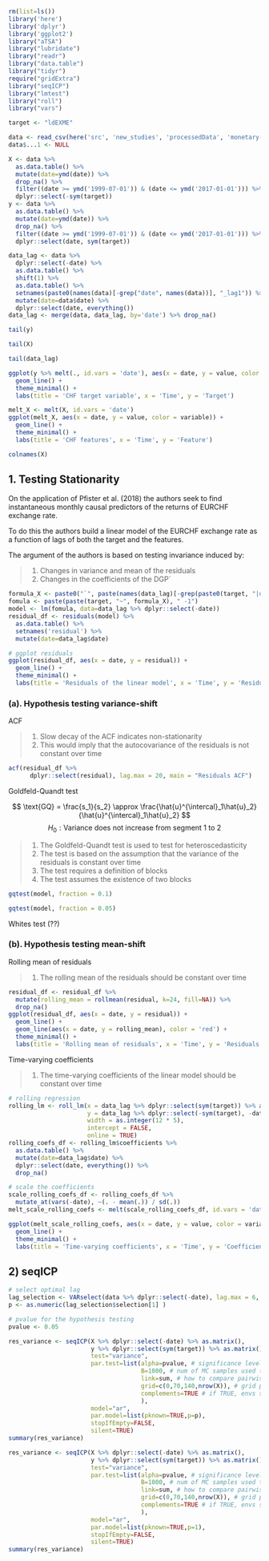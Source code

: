 ```r
rm(list=ls())
library('here')
library('dplyr')
library('ggplot2')
library("aTSA")
library("lubridate")
library("readr")
library("data.table")
library("tidyr")
require("gridExtra")
library("seqICP")
library("lmtest")
library("roll")
library("vars")
```

```r
target <- "ldEXME"

data <- read_csv(here('src', 'new_studies', 'processedData', 'monetary-policy-processed.csv'))  
data$...1 <- NULL

X <- data %>%
  as.data.table() %>%
  mutate(date=ymd(date)) %>%
  drop_na() %>%
  filter((date >= ymd('1999-07-01')) & (date <= ymd('2017-01-01'))) %>%
  dplyr::select(-sym(target))
y <- data %>%
  as.data.table() %>%
  mutate(date=ymd(date)) %>%
  drop_na() %>%
  filter((date >= ymd('1999-07-01')) & (date <= ymd('2017-01-01'))) %>%
  dplyr::select(date, sym(target))

data_lag <- data %>%
  dplyr::select(-date) %>%
  as.data.table() %>%
  shift(1) %>%
  as.data.table() %>%
  setnames(paste0(names(data)[-grep("date", names(data))], "_lag1")) %>%
  mutate(date=data$date) %>%
  dplyr::select(date, everything())
data_lag <- merge(data, data_lag, by='date') %>% drop_na()
```

```r
tail(y)
```

```r
tail(X)
```

```r
tail(data_lag)
```


```r
ggplot(y %>% melt(., id.vars = 'date'), aes(x = date, y = value, color = variable)) +
  geom_line() +
  theme_minimal() +
  labs(title = 'CHF target variable', x = 'Time', y = 'Target')
```

```r
melt_X <- melt(X, id.vars = 'date')
ggplot(melt_X, aes(x = date, y = value, color = variable)) +
  geom_line() +
  theme_minimal() +
  labs(title = 'CHF features', x = 'Time', y = 'Feature')
```

```r
colnames(X)
```

## 1. Testing Stationarity

On the application of Pfister et al. (2018) the authors seek to find instantaneous monthly causal predictors of the returns of EURCHF exchange rate.

To do this the authors build a linear model of the EURCHF exchange rate as a function of lags of both the target and the features.

The argument of the authors is based on testing invariance induced by:

> 1. Changes in variance and mean of the residuals
> 2. Changes in the coefficients of the DGP`

```r
formula_X <- paste0("`", paste(names(data_lag)[-grep(paste0(target, "|date"), names(data))], collapse="` + `"), "`")
fomula <- paste(paste(target, "~", formula_X), " -1")
model <- lm(fomula, data=data_lag %>% dplyr::select(-date))
residual_df <- residuals(model) %>%
  as.data.table() %>%
  setnames('residual') %>%
  mutate(date=data_lag$date)

# ggplot residuals
ggplot(residual_df, aes(x = date, y = residual)) +
  geom_line() +
  theme_minimal() +
  labs(title = 'Residuals of the linear model', x = 'Time', y = 'Residuals')
```

### (a). Hypothesis testing variance-shift

ACF

> 1. Slow decay of the ACF indicates non-stationarity
> 2. This would imply that the autocovariance of the residuals is not constant over time

```r
acf(residual_df %>%
      dplyr::select(residual), lag.max = 20, main = "Residuals ACF")
```

Goldfeld-Quandt test

$$
\text{GQ} = \frac{s_1}{s_2} \approx \frac{\hat{u}^{\intercal}_1\hat{u}_2}{\hat{u}^{\intercal}_1\hat{u}_2}
$$
$$
H_0: \text{Variance does not increase from segment 1 to 2}
$$

> 1. The Goldfeld-Quandt test is used to test for heteroscedasticity
> 2. The test is based on the assumption that the variance of the residuals is constant over time
> 3. The test requires a definition of blocks
> 4. The test assumes the existence of two blocks

```r
gqtest(model, fraction = 0.1)
```
```r
gqtest(model, fraction = 0.05)
```

Whites test (??)

### (b). Hypothesis testing mean-shift

Rolling mean of residuals

> 1. The rolling mean of the residuals should be constant over time

```r
residual_df <- residual_df %>%
  mutate(rolling_mean = rollmean(residual, k=24, fill=NA)) %>%
  drop_na()
ggplot(residual_df, aes(x = date, y = residual)) +
  geom_line() +
  geom_line(aes(x = date, y = rolling_mean), color = 'red') +
  theme_minimal() +
  labs(title = 'Rolling mean of residuals', x = 'Time', y = 'Residuals')
```

Time-varying coefficients

> 1. The time-varying coefficients of the linear model should be constant over time

```r
# rolling regression
rolling_lm <- roll_lm(x = data_lag %>% dplyr::select(sym(target)) %>% as.matrix(),
                      y = data_lag %>% dplyr::select(-sym(target), -date) %>% as.matrix(),
                      width = as.integer(12 * 5),
                      intercept = FALSE,
                      online = TRUE)
rolling_coefs_df <- rolling_lm$coefficients %>%
  as.data.table() %>%
  mutate(date=data_lag$date) %>%
  dplyr::select(date, everything()) %>%
  drop_na()

# scale the coefficients
scale_rolling_coefs_df <- rolling_coefs_df %>%
  mutate_at(vars(-date), ~(. - mean(.)) / sd(.))
melt_scale_rolling_coefs <- melt(scale_rolling_coefs_df, id.vars = 'date')

ggplot(melt_scale_rolling_coefs, aes(x = date, y = value, color = variable)) +
  geom_line() +
  theme_minimal() +
  labs(title = 'Time-varying coefficients', x = 'Time', y = 'Coefficients')
```

## 2) seqICP

```r
# select optimal lag
lag_selection <- VARselect(data %>% dplyr::select(-date), lag.max = 6, type = "const")
p <- as.numeric(lag_selection$selection[1] )

# pvalue for the hypothesis testing
pvalue <- 0.05
```


```r
res_variance <- seqICP(X %>% dplyr::select(-date) %>% as.matrix(),
                       y %>% dplyr::select(sym(target)) %>% as.matrix(),
                       test="variance",
                       par.test=list(alpha=pvalue, # significance level of the hypothesis test
                                     B=1000, # num of MC samples used to approximate the null dist
                                     link=sum, # how to compare pairwise test stats
                                     grid=c(0,70,140,nrow(X)), # grid points to build envs
                                     complements=TRUE # if TRUE, envs should be compared against complements
                                     ),
                       model="ar",
                       par.model=list(pknown=TRUE,p=p),
                       stopIfEmpty=FALSE,
                       silent=TRUE)
summary(res_variance)
```

```r
res_variance <- seqICP(X %>% dplyr::select(-date) %>% as.matrix(),
                       y %>% dplyr::select(sym(target)) %>% as.matrix(),
                       test="variance",
                       par.test=list(alpha=pvalue, # significance level of the hypothesis test
                                     B=1000, # num of MC samples used to approximate the null dist
                                     link=sum, # how to compare pairwise test stats
                                     grid=c(0,70,140,nrow(X)), # grid points to build envs
                                     complements=TRUE # if TRUE, envs should be compared against complements
                                     ),
                       model="ar",
                       par.model=list(pknown=TRUE,p=1),
                       stopIfEmpty=FALSE,
                       silent=TRUE)
summary(res_variance)
```


